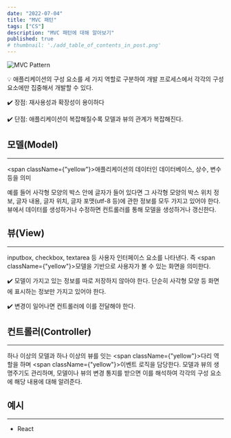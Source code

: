 ```yaml
---
date: "2022-07-04"
title: "MVC 패턴"
tags: ["CS"]
description: "MVC 패턴에 대해 알아보기"
published: true
# thumbnail: './add_table_of_contents_in_post.png'
---
```


![MVC Pattern](/static/images/blog/mvc-pattern.png)

<aside>
  💡 애플리케이션의 구성 요소를 세 가지 역할로 구분하여 개발 프로세스에서 각각의 구성 요소에만 집중해서 개발할 수 있다.

</aside>

✔️ 장점: 재사용성과 확장성이 용이하다

✔️ 단점: 애플리케이션이 복잡해질수록 모델과 뷰의 관계가 복잡해진다.

## 모델(Model)

---

<span className={"yellow"}>애플리케이션의 데이터인 데이터베이스, 상수, 변수 등을 의미</span>

예를 들어 사각형 모양의 박스 안에 글자가 들어 있다면 그 사각형 모양의 박스 위치 정보, 글자 내용, 글자 위치, 글자 포맷(utf-8 등)에 관한 정보를 모두 가지고 있어야 한다. 뷰에서 데이터를 생성하거나 수정하면 컨트롤러를 통해 모델을 생성하거나 갱신한다.

## 뷰(View)

---

inputbox, checkbox, textarea 등 사용자 인터페이스 요소를 나타낸다. 즉 <span className={"yellow"}>모델을 기반으로 사용자가 볼 수 있는 화면을 의미한다.</span>

✔️ 모델이 가지고 있는 정보를 따로 저장하지 않아야 한다. 단순히 사각형 모양 등 화면에 표시하는 정보만 가지고 있어야 한다.

✔️ 변경이 일어나면 컨트롤러에 이를 전달해야 한다.

## 컨트롤러(Controller)

---

하나 이상의 모델과 하나 이상의 뷰를 잇는 <span className={"yellow"}>다리 역할</span>을 하며 <span className={"yellow"}>이벤트 로직을 담당</span>한다. 모델과 뷰의 생명주기도 관리하며, 모델이나 뷰의 변경 통지를 받으면 이를 해석하여 각각의 구성 요소에 해당 내용에 대해 알려준다.

## 예시

---

- React